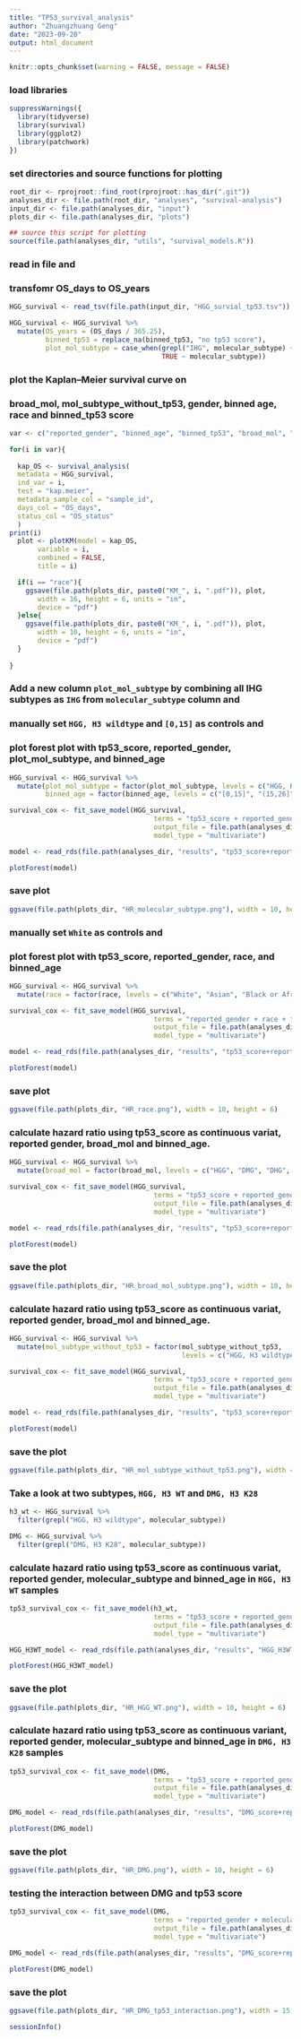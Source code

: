 ```yaml
---
title: "TP53_survival_analysis"
author: "Zhuangzhuang Geng"
date: "2023-09-20"
output: html_document
---
```


```r
knitr::opts_chunk$set(warning = FALSE, message = FALSE) 
```

### load libraries

```r
suppressWarnings({
  library(tidyverse)
  library(survival)
  library(ggplot2)
  library(patchwork)
})
```

### set directories and source functions for plotting 

```r
root_dir <- rprojroot::find_root(rprojroot::has_dir(".git"))
analyses_dir <- file.path(root_dir, "analyses", "survival-analysis")
input_dir <- file.path(analyses_dir, "input")
plots_dir <- file.path(analyses_dir, "plots")

## source this script for plotting
source(file.path(analyses_dir, "utils", "survival_models.R"))
```

### read in file and
### transfomr OS_days to OS_years

```r
HGG_survival <- read_tsv(file.path(input_dir, "HGG_survial_tp53.tsv"))

HGG_survival <- HGG_survival %>%
  mutate(OS_years = (OS_days / 365.25), 
         binned_tp53 = replace_na(binned_tp53, "no tp53 score"), 
         plot_mol_subtype = case_when(grepl("IHG", molecular_subtype) ~ "IHG", 
                                      TRUE ~ molecular_subtype))

```

### plot the Kaplan–Meier survival curve on 
### broad_mol, mol_subtype_without_tp53, gender, binned age, race and binned_tp53 score

```r
var <- c("reported_gender", "binned_age", "binned_tp53", "broad_mol", "mol_subtype_without_tp53", "race")

for(i in var){
  
  kap_OS <- survival_analysis(
  metadata = HGG_survival, 
  ind_var = i,
  test = "kap.meier",
  metadata_sample_col = "sample_id",
  days_col = "OS_days",
  status_col = "OS_status"
  )
print(i)
  plot <- plotKM(model = kap_OS, 
       variable = i, 
       combined = FALSE, 
       title = i)

  if(i == "race"){
    ggsave(file.path(plots_dir, paste0("KM_", i, ".pdf")), plot, 
       width = 16, height = 6, units = "in", 
       device = "pdf")
  }else{
    ggsave(file.path(plots_dir, paste0("KM_", i, ".pdf")), plot, 
       width = 10, height = 6, units = "in", 
       device = "pdf")
  }
  
}

```

### Add a new column `plot_mol_subtype` by combining all IHG subtypes as `IHG` from `molecular_subtype` column and 
### manually set `HGG, H3 wildtype` and `[0,15]` as controls and
### plot forest plot with tp53_score, reported_gender, plot_mol_subtype, and binned_age

```r

HGG_survival <- HGG_survival %>% 
  mutate(plot_mol_subtype = factor(plot_mol_subtype, levels = c("HGG, H3 wildtype", "HGG, H3 wildtype, TP53", "HGG, IDH", "HGG, IDH, TP53", "HGG, To be classified", "DMG, H3 K28", "DMG, H3 K28, TP53", "DHG, H3 G35, TP53", "IHG", "PXA")),
         binned_age = factor(binned_age, levels = c("[0,15]", "(15,26]", "(26,40]", "not reported")))

survival_cox <- fit_save_model(HGG_survival, 
                                    terms = "tp53_score + reported_gender + plot_mol_subtype + binned_age", 
                                    output_file = file.path(analyses_dir, "results", "tp53_score+reported_gender+mol_subtype+binned_age.RDS"), 
                                    model_type = "multivariate")

model <- read_rds(file.path(analyses_dir, "results", "tp53_score+reported_gender+mol_subtype+binned_age.RDS"))

plotForest(model)

```

### save plot

```r

ggsave(file.path(plots_dir, "HR_molecular_subtype.png"), width = 10, height = 6)

```

### manually set `White` as controls and
### plot forest plot with tp53_score, reported_gender, race, and binned_age

```r

HGG_survival <- HGG_survival %>% 
  mutate(race = factor(race, levels = c("White", "Asian", "Black or African American", "Native Hawaiian or Other Pacific Islander", "Reported Unknown", "Other")))

survival_cox <- fit_save_model(HGG_survival, 
                                    terms = "reported_gender + race + tp53_score + binned_age", 
                                    output_file = file.path(analyses_dir, "results", "tp53_score+reported_gender+race+binned_age.RDS"), 
                                    model_type = "multivariate")

model <- read_rds(file.path(analyses_dir, "results", "tp53_score+reported_gender+race+binned_age.RDS"))

plotForest(model)

```

### save plot

```r

ggsave(file.path(plots_dir, "HR_race.png"), width = 10, height = 6)

```


### calculate hazard ratio using tp53_score as continuous variat, reported gender, broad_mol and binned_age.

```r
HGG_survival <- HGG_survival %>% 
  mutate(broad_mol = factor(broad_mol, levels = c("HGG", "DMG", "DHG",  "IHG", "PXA")))

survival_cox <- fit_save_model(HGG_survival, 
                                    terms = "tp53_score + reported_gender + broad_mol + binned_age", 
                                    output_file = file.path(analyses_dir, "results", "tp53_score+reported_gender+broad_mol+binned_age.RDS"), 
                                    model_type = "multivariate")

model <- read_rds(file.path(analyses_dir, "results", "tp53_score+reported_gender+broad_mol+binned_age.RDS"))

plotForest(model)

```

### save the plot

```r

ggsave(file.path(plots_dir, "HR_broad_mol_subtype.png"), width = 10, height = 6)

```

### calculate hazard ratio using tp53_score as continuous variat, reported gender, broad_mol and binned_age.

```r
HGG_survival <- HGG_survival %>% 
  mutate(mol_subtype_without_tp53 = factor(mol_subtype_without_tp53, 
                                           levels = c("HGG, H3 wildtype", "DMG, H3 K28", "DHG, H3 G35", "HGG, To be classified", "HGG, IDH", "IHG", "PXA")))

survival_cox <- fit_save_model(HGG_survival, 
                                    terms = "tp53_score + reported_gender + mol_subtype_without_tp53 + binned_age", 
                                    output_file = file.path(analyses_dir, "results", "tp53_score+reported_gender+mol_subtype_without_tp53+binned_age.RDS"), 
                                    model_type = "multivariate")

model <- read_rds(file.path(analyses_dir, "results", "tp53_score+reported_gender+mol_subtype_without_tp53+binned_age.RDS"))

plotForest(model)

```

### save the plot

```r

ggsave(file.path(plots_dir, "HR_mol_subtype_without_tp53.png"), width = 10, height = 6)

```


### Take a look at two subtypes, `HGG, H3 WT` and `DMG, H3 K28`

```r
h3_wt <- HGG_survival %>% 
  filter(grepl("HGG, H3 wildtype", molecular_subtype))

DMG <- HGG_survival %>%
  filter(grepl("DMG, H3 K28", molecular_subtype))

```

### calculate hazard ratio using tp53_score as continuous variat, reported gender, molecular_subtype and binned_age in `HGG, H3 WT` samples

```r

tp53_survival_cox <- fit_save_model(h3_wt, 
                                    terms = "tp53_score + reported_gender + molecular_subtype + binned_age", 
                                    output_file = file.path(analyses_dir, "results", "HGG_H3WT_score+reported_gender+molecular_subtype+binned_age.RDS"), 
                                    model_type = "multivariate")

HGG_H3WT_model <- read_rds(file.path(analyses_dir, "results", "HGG_H3WT_score+reported_gender+molecular_subtype+binned_age.RDS"))

plotForest(HGG_H3WT_model)

```

### save the plot

```r

ggsave(file.path(plots_dir, "HR_HGG_WT.png"), width = 10, height = 6)

```


### calculate hazard ratio using tp53_score as continuous variant, reported gender, molecular_subtype and binned_age in `DMG, H3 K28` samples

```r

tp53_survival_cox <- fit_save_model(DMG, 
                                    terms = "tp53_score + reported_gender + molecular_subtype + binned_age", 
                                    output_file = file.path(analyses_dir, "results", "DMG_score+reported_gender+molecular_subtype+binned_age.RDS"), 
                                    model_type = "multivariate")

DMG_model <- read_rds(file.path(analyses_dir, "results", "DMG_score+reported_gender+molecular_subtype+binned_age.RDS"))

plotForest(DMG_model)

```

### save the plot

```r

ggsave(file.path(plots_dir, "HR_DMG.png"), width = 10, height = 6)

```


### testing the interaction between DMG and tp53 score

```r
tp53_survival_cox <- fit_save_model(DMG, 
                                    terms = "reported_gender + molecular_subtype * tp53_score + binned_age", 
                                    output_file = file.path(analyses_dir, "results", "DMG_score+reported_gender+molecular_subtype*tp53+binned_age.RDS"), 
                                    model_type = "multivariate")

DMG_model <- read_rds(file.path(analyses_dir, "results", "DMG_score+reported_gender+molecular_subtype*tp53+binned_age.RDS"))

plotForest(DMG_model)

```

### save the plot

```r

ggsave(file.path(plots_dir, "HR_DMG_tp53_interaction.png"), width = 15, height = 6)

```

```r
sessionInfo()

```